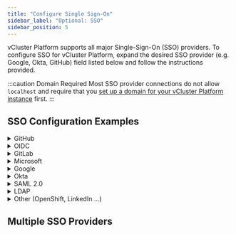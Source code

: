 ```yaml
---
title: "Configure Single Sign-On"
sidebar_label: "Optional: SSO"
sidebar_position: 5
---
```



vCluster Platform supports all major Single-Sign-On (SSO) providers. To configure SSO for vCluster Platform, expand the
desired SSO provider (e.g. Google, Okta, GitHub) field listed below and follow the instructions
provided.

:::caution Domain Required
Most SSO provider connections do not allow `localhost` and require that you
[set up a domain for your vCluster Platform instance](./domain.mdx) first.
:::

## SSO Configuration Examples

<details>
  <summary>GitHub</summary>
  <PartialAuthGitHub />
</details>

<details>
  <summary>OIDC</summary>
  <PartialAuthOIDC />
</details>

<details>
  <summary>GitLab</summary>
  <PartialAuthGitLab />
</details>

<details>
  <summary>Microsoft</summary>
  <PartialAuthMicrosoft />
</details>

<details>
  <summary>Google</summary>
  <PartialAuthGoogle />
</details>

<details>
  <summary>Okta</summary>
  <PartialAuthOkta />
</details>

<details>
  <summary>SAML 2.0</summary>
  <PartialAuthSAML />
</details>

<details>
  <summary>LDAP</summary>
  <PartialAuthLDAP />
</details>

<details>
  <summary>Other (OpenShift, LinkedIn ...)</summary>
  <PartialAuthOther />
</details>

## Multiple SSO Providers

<PartialMultipleSSO />
